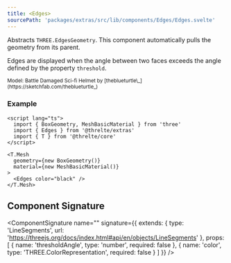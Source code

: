 ```yaml
---
title: <Edges>
sourcePath: 'packages/extras/src/lib/components/Edges/Edges.svelte'
---
```


Abstracts `THREE.EdgesGeometry`. This component automatically pulls the geometry from its parent.

Edges are displayed when the angle between two faces exceeds the angle defined by the property `threshold`.

<Example path="extras/edges" />

<small>
  Model: Battle Damaged Sci-fi Helmet by [theblueturtle\_](https://sketchfab.com/theblueturtle_)
</small>

### Example

```svelte
<script lang="ts">
  import { BoxGeometry, MeshBasicMaterial } from 'three'
  import { Edges } from '@threlte/extras'
  import { T } from '@threlte/core'
</script>

<T.Mesh
  geometry={new BoxGeometry()}
  material={new MeshBasicMaterial()}
>
  <Edges color="black" />
</T.Mesh>
```

## Component Signature

<ComponentSignature
  name="<Edges>"
  signature={{
    extends: {
      type: 'LineSegments',
      url: 'https://threejs.org/docs/index.html#api/en/objects/LineSegments'
    },
    props: [
      { name: 'thresholdAngle', type: 'number', required: false },
      { name: 'color', type: 'THREE.ColorRepresentation', required: false }
    ]
  }}
/>
